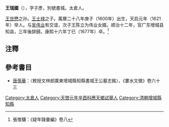 '''王瑞國'''（{{bd|1600年||1677年}}），字子彥，別號書城。太倉人。

[[王世懋|王世懋]]之孙。[[王士禄|王士禄]]之子。萬曆二十八年庚子（1600年）出生，天启元年（1621年）举人。与[[吴伟业|吴伟业]]有交谊，次子王陈立为伟业女婿。顺治十二年，官广东增城县知县，三年後辞歸。康熙十六年丁巳（1677年）卒。<ref>張惟驤：《疑年錄彙編》卷八</ref>

==注釋==
{{reflist}}

==參考書目==
*[[唐孫華|唐孫華]]：〈敕授文林郎廣東增城縣知縣書城王公墓志銘〉，《婁水文徵》卷六十三

[[Category:太倉人|Category:太倉人]]
[[Category:天啓元年辛酉科應天鄉試舉人|Category:天啓元年辛酉科應天鄉試舉人]]
[[Category:清朝增城縣知縣|Category:清朝增城縣知縣]]